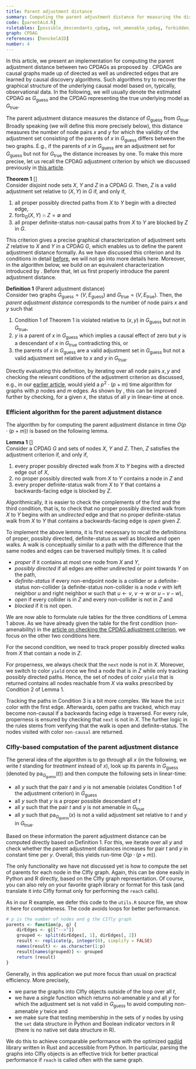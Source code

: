 ```yaml
---
title: Parent adjustment distance
summary: Computing the parent adjustment distance for measuring the distance between two CPDAGs. 
code: [parentAid.R]
ruletables: [possible_descendants_cpdag, not_amenable_cpdag, forbidden_path_connected_cpdag, non_causal_connected_cpdag]
graph: CPDAG
references: [henckelAID]
number: 4
---
```



In this article, we present an implementation for computing the parent adjustment distance between two CPDAGs as proposed by <Reference id="henckelAID" format="author(year)"/>. CPDAGs are causal graphs made up of directed as well as undirected edges that are learned by causal discovery algorithms. Such algorithms try to recover the graphical structure of the underlying causal model based on, typically, observational data. In the following, we will usually denote the estimated CPDAG as $G_{\text{guess}}$ and the CPDAG representing the true underlying model as $G_{\text{true}}$. 

The parent adjustment distance measures the distance of $G_{\text{guess}}$ from $G_{\text{true}}$. Broadly speaking (we will define this more precisely below), this distance measures the number of node pairs $x$ and $y$ for which the validity of the adjustment set consisting of the parents of $x$ in $G_{\text{guess}}$ differs between the two graphs. E.g., if the parents of $x$ in $G_{\text{guess}}$ are an adjustment set for $G_{\text{guess}}$ but not for $G_{\text{true}}$ the distance increases by one. To make this more precise, let us recall the CPDAG adjustment criterion by <Reference id="perkovicComplete" format="author(year)"/> which we discussed previously in [this article](/applications/cpdag-adjustment-check/). 

**Theorem 1** [<Reference id="perkovicComplete" format="author(year)"/>]    
Consider disjoint node sets $X$, $Y$ and $Z$ in a CPDAG $G$. Then, $Z$ is a valid adjustment set relative to $(X, Y)$ in $G$ if, and only if,
1. all proper possibly directed paths from $X$ to $Y$ begin with a directed edge,
2. $\text{forb}_G(X, Y) \cap Z = \emptyset$ and
3. all proper definite-status non-causal paths from $X$ to $Y$ are blocked by $Z$ in $G$.

This criterion gives a precise graphical characterization of adjustment sets $Z$ relative to $X$ and $Y$ in a CPDAG $G$, which enables us to define the parent adjustment distance formally. As we have discussed this criterion and its conditions in detail [before](/applications/cpdag-adjustment-check/), we will not go into more details here. Moreover, in the algorithm below, we build on an equivalent characterization introduced by <Reference id="henckelAID" format="author(year)"/>. Before that, let us first properly introduce the parent adjustment distance.

**Definition 1** (Parent adjustment distance)    
Consider two graphs $G_{\text{guess}} = (V, E_{\text{guess}})$ and $G_{\text{true}} = (V, E_{\text{true}})$. Then, the *parent adjustment distance* corresponds to the number of node pairs $x$ and $y$ such that 
1. Condition 1 of Theorem 1 is violated relative to $(x,y)$ in $G_{\text{guess}}$ but not in $G_{\text{true}}$,
2. $y$ is a parent of $x$ in $G_{\text{guess}}$ which implies a causal effect of zero but $y$ is a descendant of $x$ in $G_{\text{true}}$ contradicting this, or
3.  the parents of $x$ in $G_{\text{guess}}$ are a valid adjustment set in $G_{\text{guess}}$ but not a valid adjustment set relative to $x$ and $y$ in $G_{\text{true}}$.

Directly evaluating this definition, by iterating over all node pairs $x, y$ and checking the relevant conditions of the adjustment criterion as discussed, e.g., in our [earlier article](/application/cpdag-adjustment-check/), would yield a $p^2 \cdot (p + m)$ time algorithm for graphs with $p$ nodes and $m$ edges. As shown by <Reference id="henckelAID" format="author(year)"/>, this can be improved further by checking, for a given $x$, the status of all $y$ in linear-time at once. 

### Efficient algorithm for the parent adjustment distance
The algorithm by <Reference id="henckelAID" format="author(year)"/> for computing the parent adjustment distance in time $O(p \cdot (p + m))$ is based on the following lemma.

**Lemma 1** [<Reference id="henckelAID" format="author(year)"/>]    
Consider a CPDAG $G$ and sets of nodes $X$, $Y$ and $Z$. Then, $Z$ satisfies the adjustment criterion if, and only if,

1. every proper possibly directed walk from $X$ to $Y$ begins with a directed edge out of $X$, 
2. no proper possibly directed walk from $X$ to $Y$ contains a node in $Z$ and
3. every proper definite-status walk from $X$ to $Y$ that contains a backwards-facing edge is blocked by $Z$. 

Algorithmically, it is easier to check the complements of the first and the third condition, that is, to check that no proper possibly directed walk from $X$ to $Y$ begins with an *undirected* edge and that no proper definite-status walk from $X$ to $Y$ that contains a backwards-facing edge is *open* given $Z$. 

To implement the above lemma, it is first necessary to recall the definitions of proper, possibly directed, definite-status as well as blocked and open walks. A walk is conceptually similar to a path with the difference that the same nodes and edges can be traversed multiply times. It is called

- *proper* if it contains at most one node from $X$ and $Y$,
- *possibly directed* if all edges are either undirected or point towards $Y$ on the path,
- *definite-status* if every non-endpoint node is a
collider or a definite-status non-collider (a definite-status non-collider is a node $v$ with left neighbor $u$ and right neighbor $w$ such that $u \leftarrow v$, $v \rightarrow w$ or $u - v - w$),
- *open* if every collider is in $Z$ and every non-collider is not in $Z$ and
- *blocked* if it is not open.

We are now able to formulate rule tables for the three conditions of Lemma 1 above. As we have already given the table for the first condition (non-amenability) in the [article on checking the CPDAG adjustment criterion](/applications/cpdag-adjustment-check/), we focus on the other two conditions here. 

For the second condition, we need to track proper possibly directed walks from $X$ that contain a node in $Z$. 

<Ruletable id="forbidden_path_connected_cpdag" withHeader={true}/>

For properness, we always check that the ```next``` node is not in $X$. Moreover, we switch to color ```yield``` once we find a node that is in $Z$ while only tracking possibly directed paths. Hence, the set of nodes of color ```yield``` that is returned contains all nodes reachable from $X$ via walks prescribed by Condition 2 of Lemma 1.

Tracking the paths in Condition 3 is a bit more complex. We leave the ```init``` color with the first edge. Afterwards, open paths are tracked, which may become non-causal if a backwards facing edge is traversed. For every rule, properness is ensured by checking that ```next``` is not in $X$. The further logic in the rules stems from verifying that the walk is open and definite-status. The nodes visited with color ```non-causal``` are returned. 

<Ruletable id="non_causal_connected_cpdag" withHeader={true}/>

### CIfly-based computation of the parent adjustment distance
The general idea of the algorithm is to go through all $x$ (in the following, we write $t$ standing for *treatment* instead of $x$), look up its parents in $G_{\text{guess}}$ (denoted by $\text{pa}_{G_{\text{guess}}}(t)$) and then compute the following sets in linear-time:

- all $y$ such that the pair $t$ and $y$ is not amenable (violates Condition 1 of the adjustment criterion) in $G_{\text{guess}}$
- all $y$ such that $y$ is a proper possible descendant of $t$
- all $y$ such that the pair $t$ and $y$ is not amenable in $G_{\text{true}}$
- all $y$ such that $\text{pa}_{G_{\text{guess}}}(x)$ is not a valid adjustment set relative to $t$ and $y$ in $G_{\text{true}}$. 

Based on these information the parent adjustment distance can be computed directly based on Definition 1. For this, we iterate over all $y$ and check whether the parent adjustment distances increases for pair $t$ and $y$ in constant time per $y$. Overall, this yields run-time $O(p \cdot (p + m))$. 

The only functionality we have not discussed yet is how to compute the set of parents for each node in the CIfly graph. Again, this can be done easily in Python and R directly, based on the CIfly graph representation. Of course, you can also rely on your favorite graph library or format for this task (and translate it into CIfly format only for performing the ```reach``` calls). 

As in our R example, we defer this code to the ```utils.R``` source file, we show it here for completeness. The code avoids loops for better performance. 

```r
# p is the number of nodes and g the CIfly graph
parents <- function(p, g) {
	dirEdges <- g[["-->"]]
	grouped <- split(dirEdges[, 1], dirEdges[, 2])
	result <- replicate(p, integer(0), simplify = FALSE)
	names(result) <- as.character(1:p)
	result[names(grouped)] <- grouped
	return (result)
}
```

Generally, in this application we put more focus than usual on practical efficiency. More precisely,

- we parse the graphs into CIfly objects outside of the loop over all $t$,
- we have a *single* function which returns not-amenable $y$ and all $y$ for which the adjustment set is not valid in $G_{\text{guess}}$ to avoid computing non-amenable $y$ twice and
- we make sure that testing membership in the sets of $y$ nodes by using the ```set``` data structure in Python and Boolean indicator vectors in R (there is no native set data structure in R).

We do this to achieve comparable performance with the optimized [gadjid](https://github.com/CausalDisco/gadjid) library written in Rust and accessible from Python. In particular, parsing the graphs into CIfly objects is an effective trick for better practical performance if ```reach``` is called often with the same graph. 

<CodeSwitcher>
	<ExampleCode slot="python-code" id="parent_aid.py"/>
	<ExampleCode slot="r-code" id="parentAid.R"/>
</CodeSwitcher>
